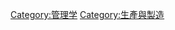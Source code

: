 {{catmore}}
{{Commons cat|Resources}}
{{Commonscat|Resources}}

[[Category:管理学|Category:管理学]]
[[Category:生產與製造|Category:生產與製造]]